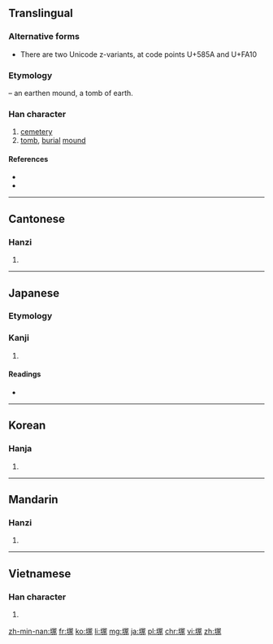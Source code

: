 ==Translingual==
===Alternative forms===
* There are two Unicode z-variants, at code points U+585A and U+FA10

===Etymology===
{{Han compound|土|t1=earth|冢|ls=psc|c1=s|c2=p}} – an earthen mound, a tomb of earth.

===Han character===
{{Han char|rn=32|rad=土|as=09|sn=12|four=4713<sub>2</sub>|canj=土月一人 (GBMO)|ids=⿰[[土]][[冢]]}}

# [[cemetery]]
# [[tomb]], [[burial]] [[mound]]

====References====
* {{Han ref|kx=0236.020|dkj=05345|dj=0473.180|hdz=10476.070|uh=585A|ud=22618|bh=B6EF|bd=46831}}
* {{Han ref|uh=FA10}}

----

==Cantonese==

===Hanzi===
{{yue-hanzi|jyut=|y=chung2}}

# {{defn|lang=yue|sort=土0}}

----

==Japanese==

===Etymology===
{{rfe|lang=ja|[http://japanese.stackexchange.com/a/5209/125 could this be an old Korean loanword?]}}

===Kanji===
{{ja-kanji|grade=c|rs=土10}}

# {{defn|lang=ja|sort=土09}}

====Readings====
* {{ja-readings|on=[[ちょう]] (chō)|kun=[[つか]] (tsuka)}}

----

==Korean==

===Hanja===
{{ko-hanja|hangeul=총|rv=chong|mr=ch'ong}}

# {{defn|lang=ko|sort=土0}}

----

==Mandarin==

===Hanzi===
{{cmn-hanzi|pin=[[zhǒng]] ([[zhong3]])|wg=chung<sup>3</sup>}}

# {{defn|lang=cmn|sort=土0}}

----

==Vietnamese==

===Han character===
{{vi-hantu|[[trủng]]|rs=土0}}

# {{defn|lang=vi|sort=土0}}

[[zh-min-nan:塚]]
[[fr:塚]]
[[ko:塚]]
[[li:塚]]
[[mg:塚]]
[[ja:塚]]
[[pl:塚]]
[[chr:塚]]
[[vi:塚]]
[[zh:塚]]